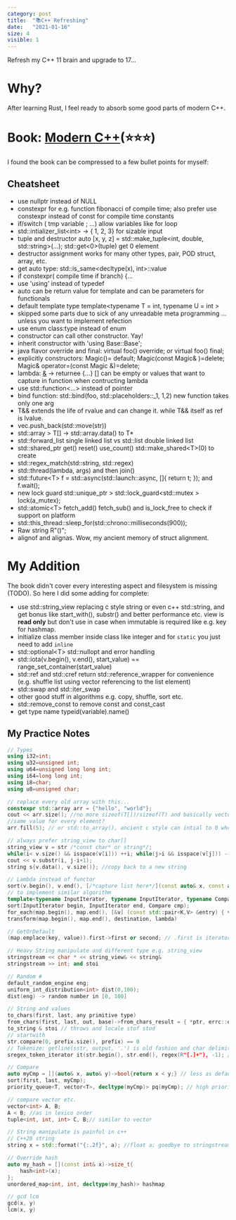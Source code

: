 ```yaml
---
category: post
title:  "📚C++ Refreshing"
date:   "2021-01-16"
size: 4
visible: 1
---
```


Refresh my C++ 11 brain and upgrade to 17...

# Why?
After learning Rust, I feel ready to absorb some good parts of modern C++.

# Book: [Modern C++](https://changkun.de/modern-cpp/)(⭐⭐⭐)
I found the book can be compressed to a few bullet points for myself:

## Cheatsheet
+ use nullptr instead of NULL
+ constexpr for e.g. function fibonacci of compile time; also prefer use constexpr instead of const for compile time constants
+ if/switch ( tmp variable ; ...) allow variables like for loop
+ std::intializer_list<int\> -> { 1, 2, 3} for sizable input
+ tuple and destructor auto [x, y, z] = std::make_tuple<int, double, std::string\>(...); std::get<0\>(tuple) get 0 element
+ destructor assignment works for many other types, pair, POD struct, array, etc.
+ get auto type: std::is_same<decltype(x), int>::value
+ if constexpr( compile time if branch) {...
+ use 'using' instead of typedef
+ auto can be return value for template and can be parameters for functionals
+ default template type template<typename T = int, typename U = int \>
+ skipped some parts due to sick of any unreadable meta programming ... unless you want to implement refection
+ use enum class:type instead of enum
+ constructor can call other constructor. Yay!
+ inherit constructor with 'using Base::Base';
+ java flavor override and final: virtual foo() override; or virtual foo() final;
+ explicitly constructors: Magic()= default; Magic(const Magic& )=delete; Magic& operator=(const Magic &)=delete;
+ lambda: [&](args) -> returnee {...} [] can be empty or values that want to capture in function when contructing lambda
+ use std::function<...\> instead of pointer
+ bind function: std::bind(foo, std::placeholders::_1, 1,2) new function takes only one arg
+ T&& extends the life of rvalue and can change it. while T&& itself as ref is lvalue.
+ vec.push_back(std::move(str))
+ std::array > T[] -> std::array.data() to T*
+ std::forward_list single linked list vs std::list double linked list
+ std::shared_ptr get() reset() use_count() std::make_shared<T\>(0) to create
+ std::regex_match(std::string, std::regex) 
+ std::thread(lambda, args) and then join()
+ std::future<T\> f = std::async(std::launch::async, []{ return t; }); and f.wait();
+ new lock guard std::unique_ptr > std::lock_guard<std::mutex \> lock(a_mutex);
+ std::atomic<T\> fetch_add() fetch_sub() and is_lock_free to check if support on platform
+ std::this_thread::sleep_for(std::chrono::milliseconds(900));
+ Raw string R"()";
+ alignof and alignas. Wow, my ancient memory of struct alignment.


# My Addition
The book didn't cover every interesting aspect and filesystem is missing (TODO). So here I did some adding for complete:

+ use std::string_view replacing c style string or even c++ std::string, and get bonus like start_with(), substr() and better performance etc. view is **read only** but don't use in case when immutable is required like e.g. key for hashmap.
+ initialize class member inside class like integer and for `static` you just need to add `inline`
+ std::optional<T\> std::nullopt and error handling
+ std::iota(v.begin(), v.end(), start_value) == range_set_container(start_value)
+ std::ref and std::cref return std::reference_wrapper for convenience (e.g. shuffle list using vector referencing to the list element)
+ std::swap and std::iter_swap
+ other good stuff in algorithms e.g. copy, shuffle, sort etc.
+ std::remove_const to remove const and const_cast
+ get type name typeid(variable).name()

## My Practice Notes
```cpp
// Types
using i32=int;
using u32=unsigned int;
using u64=unsigned long long int;
using i64=long long int;
using i8=char;
using u8=unsigned char;

// replace every old array with this...
constexpr std::array arr = {"hello", "world"};
cout << arr.size(); //no more sizeof(T[])/sizeof(T) and basically vector's a few read method
//same value for every element?
arr.fill(5); // or std::to_array(), ancient c style can intial to 0 when ={0} though

// always prefer string_view to char[]
string_view v = str /*const char* or string*/;
while(i< v.size() && isspace(v[i])) ++i; while(j>i && isspace(v[j])) --j;
cout << v.substr(i, j-i+1);
string s{v.data(), v.size()}; //copy back to a new string

// Lambda instead of functor
sort(v.begin(), v.end(), [/*capture list here*/](const auto& x, const auto& y) -> bool {return x < y; });
// to implement similar algorithm
template<typename InputIterator, typename InputIterator, typename Compare>
sort(InputIterator begin, InputIterator end, Compare cmp);
for_each(map.begin(), map.end(), [&v] (const std::pair<K,V> &entry) { v.push_back(entry); });
transform(map.begin(), map.end(), destination, lambda)

// GetOrDefault
(map.emplace(key, value)).first->first or second; // .first is iterator of entry .second is bool

// Heavy String manipulate and different type e.g. string_view
stringstream << char * << string_view& << string&
stringstream >> int; and stoi

// Random #
default_random_engine eng;
uniform_int_distribution<int> dist(0,100);
dist(eng) -> random number in [0, 100]

// String and values
to_chars(first, last, any primitive type) 
from_chars(first, last, out, base)->from_chars_result = { *ptr, errc::out_of_range } // check if e == errc() 
to_string & stoi // throws and locale stof stod
// startwith
str.compare(0, prefix.size(), prefix) == 0
// Tokenize: getline(sstr, output, '.') is old fashion and char delimiter
sregex_token_iterator it(str.begin(), str.end(), regex(R"[.]+"), -1); // powerful

// Compare
auto myCmp = [](auto& x, auto& y)->bool{return x < y;} // less as default
sort(first, last, myCmp);
priority_queue<T, vector<T>, decltype(myCmp)> pq(myCmp); // high priority first(max value) with default less comparator

// compare vector etc.
vector<int> A, B;
A < B; //as in lexico order
tuple<int, int, int> C, B;// similar to vector

// String manipulate is painful in c++
// C++20 string
string x = std::format("{:.2f}", a); //float a; goodbye to stringstream

// Override hash
auto my_hash = [](const int& x)->size_t{
    hash<int>(x);
};
unordered_map<int, int, decltype(my_hash)> hashmap

// gcd lcm
gcd(x, y)
lcm(x, y)
```
    
<!-- for myself, not necessary new features
# sum
* accumulate(begin, end, 0);
* lower_bound search >= given val, upper_bound search > given val
* max_element or minmax_element return it
# Pointer Refresher
* shared_ptr weak_ptr(lock to shared_ptr) is for heap object, stack object can be unique_ptr or reference_wrapper
## Containers
* construction {1, 2, 3, ...}; or {{1, 2}, ...}; destruction auto [x, y, z] 
* value_type basically whatever in container<...\>
* join: either boost::algorithm::join(container, ",") or do it simply like if(!output.empty()) output+=delim;
* linkedhashmap use list + map to implement, use prev/next to get list(double linked, single is forward_list)
* vector<bool> is space efficient, or boost::dynamic_bitset
* bool all_of(begin, end, []()->bool{}); or none_of
* parse string with char delimiter... just use stringstream and getline(sstr, output, '.')
* appending vector using v1.insert(v1.end(), v2.begin(), v2.end()) is efficient, assign is for overwriting
* auto& t = qu.front(); qu.pop(); this is not right since it's popped
* https://howardhinnant.github.io/stack_alloc.html short_allocator using stack for small stl is efficient: using tiny_vector = std::vector<T, short_alloc<T, BufSize, alignof(T)\>\>;

## String
* stringstream << ... <<
* istringstream("...") std::istream_iterator<T\>(istream)
* ostringstream std::ostream_iterator<T\>(ostream, delim)

--->
